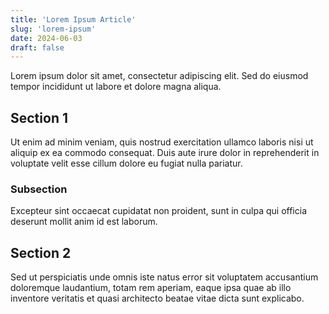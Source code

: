 ```yaml
---
title: 'Lorem Ipsum Article'
slug: 'lorem-ipsum'
date: 2024-06-03
draft: false
---
```


Lorem ipsum dolor sit amet, consectetur adipiscing elit. Sed do eiusmod tempor incididunt ut labore et dolore magna aliqua.

## Section 1

Ut enim ad minim veniam, quis nostrud exercitation ullamco laboris nisi ut aliquip ex ea commodo consequat. Duis aute irure dolor in reprehenderit in voluptate velit esse cillum dolore eu fugiat nulla pariatur.

### Subsection

Excepteur sint occaecat cupidatat non proident, sunt in culpa qui officia deserunt mollit anim id est laborum.

## Section 2

Sed ut perspiciatis unde omnis iste natus error sit voluptatem accusantium doloremque laudantium, totam rem aperiam, eaque ipsa quae ab illo inventore veritatis et quasi architecto beatae vitae dicta sunt explicabo.
